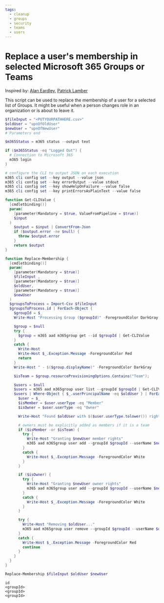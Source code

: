 ```yaml
---
tags:  
  - cleanup
  - groups
  - security
  - teams
  - users
---
```



# Replace a user's membership in selected Microsoft 365 Groups or Teams

Inspired by: [Alan Eardley](https://blog.eardley.org.uk/2021/04/managing-teams-movers-and-leavers/), [Patrick Lamber](https://www.nubo.eu/Replace-Membership-In-A-Microsoft-Group-Or-Team/)

This script can be used to replace the membership of a user for a selected list of Groups. It might be useful when a person changes role in an organization or is about to leave it.

<Tabs>
  <TabItem value="PowerShell">

  ```powershell
  $fileInput = "<PUTYOURPATHHERE.csv>"
  $oldUser = "upnOfOldUser"
  $newUser = "upnOfNewUser"
  # Parameters end

  $m365Status = m365 status --output text

  if ($m365Status -eq "Logged Out") {
    # Connection to Microsoft 365
    m365 login
  }

  # configure the CLI to output JSON on each execution
  m365 cli config set --key output --value json
  m365 cli config set --key errorOutput --value stdout
  m365 cli config set --key showHelpOnFailure --value false
  m365 cli config set --key printErrorsAsPlainText --value false

  function Get-CLIValue {
    [cmdletbinding()]
    param(
      [parameter(Mandatory = $true, ValueFromPipeline = $true)]
      $input
    )
      $output = $input | ConvertFrom-Json
      if ($output.error -ne $null) {
        throw $output.error
      }
      return $output
  }

  function Replace-Membership {
    [cmdletbinding()]
    param(
      [parameter(Mandatory = $true)]
      $fileInput ,
      [parameter(Mandatory = $true)]
      $oldUser,
      [parameter(Mandatory = $true)]
      $newUser
    )
    $groupsToProcess = Import-Csv $fileInput 
    $groupsToProcess.id | ForEach-Object {
      $groupId = $_
      Write-Host "Processing Group ($groupId)" -ForegroundColor DarkGray -NoNewline

      $group = $null
      try {
        $group = m365 aad m365group get --id $groupId | Get-CLIValue 
      }
      catch {
        Write-Host
        Write-Host $_.Exception.Message -ForegroundColor Red
        return
      }
      Write-Host " - $($group.displayName)" -ForegroundColor DarkGray

      $isTeam = $group.resourceProvisioningOptions.Contains("Team");

      $users = $null
      $users = m365 aad m365group user list --groupId $groupId | Get-CLIValue
      $users | Where-Object { $_.userPrincipalName -eq $oldUser } | ForEach-Object {
        $user = $_
        $isMember = $user.userType -eq "Member"
        $isOwner = $user.userType -eq "Owner"

        Write-Host "Found $oldUser with $($user.userType.tolower()) rights" -ForegroundColor Green

        # owners must be explicitly added as members if it is a team
        if ($isMember -or $isTeam) {
          try {
            Write-Host "Granting $newUser member rights"
            m365 aad m365group user add --groupId $groupId --userName $newUser | Get-CLIValue
          }
          catch {
            Write-Host $_.Exception.Message -ForegroundColor White
          }
        }

        if ($isOwner) {
          try {
            Write-Host "Granting $newUser owner rights"
            m365 aad m365group user add --groupId $groupId --userName $newUser --role Owner | Get-CLIValue
          }
          catch {
            Write-Host $_.Exception.Message -ForegroundColor White
          }
        }

        try {
          Write-Host "Removing $oldUser..."
          m365 aad m365group user remove --groupId $groupId --userName $oldUser | Get-CLIValue
        }
        catch {
          Write-Host $_.Exception.Message -ForegroundColor Red
          continue
        }
      }
    }
  }

  Replace-Membership $fileInput $oldUser $newUser
  ```

  </TabItem>
  <TabItem value="Input CSV File Format">

  ```csv
  id
  <groupId>
  <groupId>
  <groupId>
  ```

  </TabItem>
</Tabs>


